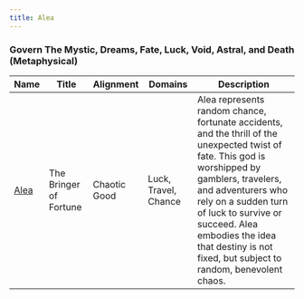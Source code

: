 ```yaml
---
title: Alea
---
```


### Govern The Mystic, Dreams, Fate, Luck, Void, Astral, and Death (Metaphysical)

| Name | Title | Alignment | Domains | Description |
| --- | --- | --- | --- | --- |
| [Alea](/assets/pantheons/purple_pantheon/Alea.jpg) | The Bringer of Fortune | Chaotic Good | Luck, Travel, Chance | Alea represents random chance, fortunate accidents, and the thrill of the unexpected twist of fate. This god is worshipped by gamblers, travelers, and adventurers who rely on a sudden turn of luck to survive or succeed. Alea embodies the idea that destiny is not fixed, but subject to random, benevolent chaos. |
